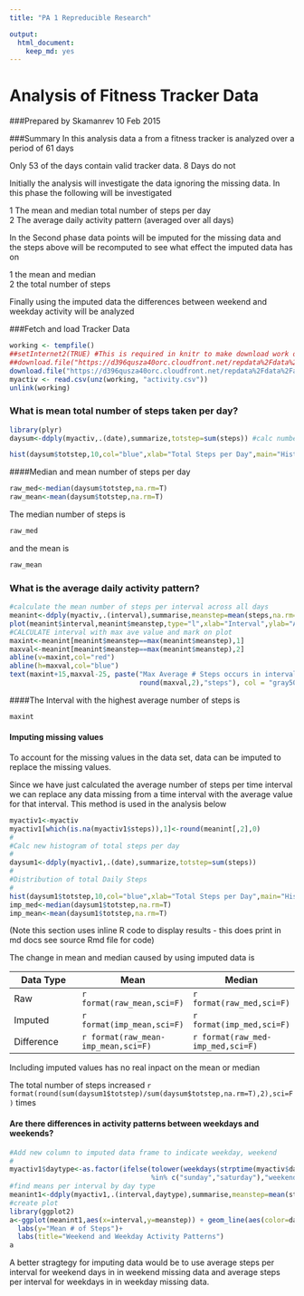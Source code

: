 ```yaml
---
title: "PA 1 Repreducible Research"

output:
  html_document:
    keep_md: yes
---
```

Analysis of Fitness Tracker Data
================================

###Prepared by Skamanrev 10 Feb 2015

###Summary
In this analysis data a from a fitness tracker is analyzed over a period of 61 days

Only 53 of the days contain valid tracker data. 8 Days do not

Initially the analysis will investigate the  data ignoring the missing data. 
In this phase the following will be investigated

1 The mean and median total number of steps per day  
2 The average daily activity pattern (averaged over all days)

In the Second phase data points will be imputed for the missing data and the steps above will 
be recomputed to see what effect the imputed data has on 

1 the mean and median  
2 the total number of steps

Finally using the imputed data the differences between weekend and weekday activity will be analyzed 

###Fetch and load Tracker Data
```r
working <- tempfile()
##setInternet2(TRUE) #This is required in knitr to make download work on Windows ->source stackoverflow
##download.file("https://d396qusza40orc.cloudfront.net/repdata%2Fdata%2Factivity.zip",working)
download.file("https://d396qusza40orc.cloudfront.net/repdata%2Fdata%2Factivity.zip",working,method="curl") ##This for macs
myactiv <- read.csv(unz(working, "activity.csv"))
unlink(working)
```
### What is mean total number of steps taken per day?
```r
library(plyr)
daysum<-ddply(myactiv,.(date),summarize,totstep=sum(steps)) #calc number or steps per day
```

```r
hist(daysum$totstep,10,col="blue",xlab="Total Steps per Day",main="Histogram of Tracker Total Steps Per Day")
```

####Median and mean number of steps per day
```r
raw_med<-median(daysum$totstep,na.rm=T)
raw_mean<-mean(daysum$totstep,na.rm=T)
```

The median number of steps is
```r
raw_med
```
and the mean is
```r
raw_mean
```

### What is the average daily activity pattern?  
```r
#calculate the mean number of steps per interval across all days
meanint<-ddply(myactiv,.(interval),summarise,meanstep=mean(steps,na.rm=T)) 
plot(meanint$interval,meanint$meanstep,type="l",xlab="Interval",ylab="Average # of steps")
#CALCULATE interval with max ave value and mark on plot
maxint<-meanint[meanint$meanstep==max(meanint$meanstep),1]
maxval<-meanint[meanint$meanstep==max(meanint$meanstep),2]
abline(v=maxint,col="red")
abline(h=maxval,col="blue")
text(maxint+15,maxval-25, paste("Max Average # Steps occurs in interval ",maxint," \nand is ", 
                                round(maxval,2),"steps"), col = "gray50", adj = c(0, 0))
```

####The Interval with the highest average number of steps is
```r
maxint
```

#### Imputing missing values

To account for the missing values in the data set, data can be imputed to replace the missing values.  

Since we have just calculated the average number of steps per time interval we can replace any data missing from a time interval
with the average value for that interval. This method is used in the analysis below

```r
myactiv1<-myactiv
myactiv1[which(is.na(myactiv1$steps)),1]<-round(meanint[,2],0)
#
#Calc new histogram of total steps per day
#
daysum1<-ddply(myactiv1,.(date),summarize,totstep=sum(steps))
#
#Distribution of total Daily Steps
#
hist(daysum1$totstep,10,col="blue",xlab="Total Steps per Day",main="Histogram of Tracker Total Steps Per Day with Imputed Data")
imp_med<-median(daysum1$totstep,na.rm=T)
imp_mean<-mean(daysum1$totstep,na.rm=T)
```
(Note this section uses inline R code to display results - this does print in md docs see source Rmd file for code)

The change in mean and median caused by using imputed data is 

Data Type     | Mean         |Median      |
------------- | -------------|------------|
Raw           |`r format(raw_mean,sci=F)`|`r format(raw_med,sci=F)` |   
Imputed       |`r format(imp_mean,sci=F)` |`r format(imp_med,sci=F)`|
Difference    |`r format(raw_mean-imp_mean,sci=F)`|`r format(raw_med-imp_med,sci=F)`|

Including imputed values has no real inpact on the mean or median

The total number of steps increased `r format(round(sum(daysum1$totstep)/sum(daysum$totstep,na.rm=T),2),sci=F)` times


#### Are there differences in activity patterns between weekdays and weekends?

```r
#Add new column to imputed data frame to indicate weekday, weekend
#
myactiv1$daytype<-as.factor(ifelse(tolower(weekdays(strptime(myactiv$date,format="%Y-%m-%d")))
                                   %in% c("sunday","saturday"),"weekend","weekday"))
#find means per interval by day type
meanint1<-ddply(myactiv1,.(interval,daytype),summarise,meanstep=mean(steps))
#create plot
library(ggplot2)
a<-ggplot(meanint1,aes(x=interval,y=meanstep)) + geom_line(aes(color=daytype))+facet_wrap(~daytype,nrow=2,ncol=1)+
  labs(y="Mean # of Steps")+
  labs(title="Weekend and Weekday Activity Patterns")
a
```

A better stragtegy for imputing data would be to use average steps per interval for weekend days in in weekend missing data and 
average steps per interval for weekdays in in weekday missing data.
